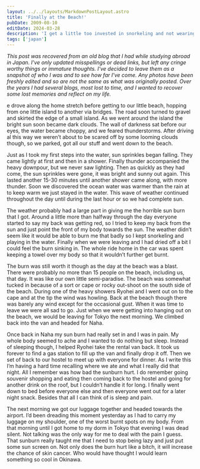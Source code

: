 ```yaml
---
layout: ../../layouts/MarkdownPostLayout.astro
title: 'Finally at the Beach!'
pubDate: 2009-08-10
editDate: 2024-03-28
description: 'I get a little too invested in snorkeling and not wearing sunscreen.'
tags: ['japan']
---
```



_This post was recovered from an old blog that I had while studying abroad in Japan. I've only updated misspellings or dead links, but left any cringe worthy things or immature thoughts. I've decided to leave them as a snapshot of who I was and to see how far I've come. Any photos have been freshly edited and so are not the same as what was originally posted. Over the years I had several blogs, most lost to time, and I wanted to recover some lost memories and reflect on my life._

<DropCap letter='W' />e drove along the home stretch before getting to our little beach, hopping
from one little island to another via bridges. The road soon turned to gravel and skirted the edge
of a small island. As we went around the island the bright sun soon became dark clouds. The wall of
darkness sat before our eyes, the water became choppy, and we feared thunderstorms. After driving al
this way we weren’t about to be scared off by some looming clouds though, so we parked, got all our
stuff and went down to the beach.

Just as I took my first steps into the water, sun sprinkles began falling. They came lightly at first and then in a shower. Finally thunder accompanied the heavy downpour, but we never saw lighting. Then as quickly as they had come, the sun sprinkles were gone, it was bright and sunny out again. This lasted another 15-30 minutes until another shower came along, with more thunder. Soon we discovered the ocean water was warmer than the rain at to keep warm we just stayed in the water. This wave of weather continued throughout the day until during the last hour or so we had complete sun.

The weather probably had a large part in giving me the horrible sun burn that I got. Around a little more than halfway through the day everyone started to say my back was getting red, so I tried to keep my back from the sun and just point the front of my body towards the sun. The weather didn’t seem like it would be able to burn me that badly so I kept snorkeling and playing in the water. Finally when we were leaving and I had dried off a bit I could feel the burn sinking in. The whole ride home in the car was spent keeping a towel over my body so that it wouldn’t further get burnt.

The burn was still worth it though as the day at the beach was a blast. There were probably no more than 15 people on the beach, including us, that day. It was like our own little semi-paradise. The beach was somewhat tucked in because of a sort or cape or rocky out-shoot on the south side of the beach. During one of the heavy showers Ryohei and I went out on to the cape and at the tip the wind was howling. Back at the beach though there was barely any wind except for the occasional gust. When it was time to leave we were all sad to go. Just when we were getting into hanging out on the beach, we would be leaving for Tokyo the next morning. We climbed back into the van and headed for Naha.

Once back in Naha my sun burn had really set in and I was in pain. My whole body seemed to ache and I wanted to do nothing but sleep. Instead of sleeping though, I helped Ryohei take the rental van back. It took us forever to find a gas station to fill up the van and finally drop it off. Then we set of back to our hostel to meet up with everyone for dinner. As I write this I’m having a hard time recalling where we ate and what I really did that night. All I remember was how bad the sunburn hurt. I do remember going souvenir shopping and eating then coming back to the hostel and going for another drink on the roof, but I couldn’t handle it for long. I finally went down to bed before everyone else and then everyone went out for a later night snack. Besides that all I can think of is sleep and pain.

The next morning we got our luggage together and headed towards the airport. I’d been dreading this moment yesterday as I had to carry my luggage on my shoulder, one of the worst burnt spots on my body. From that morning until I got home to my dorm in Tokyo that evening I was dead silent. Not talking was the only way for me to deal with the pain I guess. That sunburn really taught me that I need to stop being lazy and just put some sun screen on. Not only does the burn hurt like a bitch, it will increase the chance of skin cancer. Who would have thought I would learn something so cool in Okinawa.
